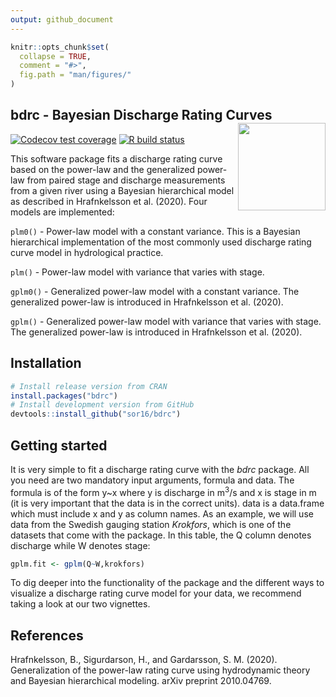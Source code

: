 ```yaml
---
output: github_document
---
```


<!-- README.md is generated from README.Rmd. Please edit that file -->

```r
knitr::opts_chunk$set(
  collapse = TRUE,
  comment = "#>",
  fig.path = "man/figures/"
)
```

## bdrc - Bayesian Discharge Rating Curves <img src="man/figures/logo.png" align="right" alt="" width="140" />
<!-- badges: start -->
[![Codecov test coverage](https://codecov.io/gh/sor16/bdrc/branch/master/graph/badge.svg)](https://codecov.io/gh/sor16/bdrc?branch=master)
[![R build status](https://github.com/sor16/bdrc/workflows/R-CMD-check/badge.svg)](https://github.com/sor16/bdrc/actions)
<!-- badges: end -->

This software package fits a discharge rating curve based on the power-law and the generalized power-law from paired stage and discharge measurements from a given river using a Bayesian hierarchical model as described in Hrafnkelsson et al. (2020). Four models are implemented:

```plm0() ``` - Power-law model with a constant variance. This is a Bayesian hierarchical implementation of the most commonly used discharge rating curve model in hydrological practice. 

```plm() ``` - Power-law model with variance that varies with stage.

```gplm0() ``` - Generalized power-law model with a constant variance. The generalized power-law is introduced in Hrafnkelsson et al. (2020).

```gplm() ``` - Generalized power-law model with variance that varies with stage. The generalized power-law is introduced in Hrafnkelsson et al. (2020).

## Installation

```r
# Install release version from CRAN
install.packages("bdrc")
# Install development version from GitHub
devtools::install_github("sor16/bdrc")
```

## Getting started
It is very simple to fit a discharge rating curve with the _bdrc_ package. All you need are two mandatory input arguments, formula and data. The formula is of the form y~x where y is discharge in m$^3/$s and x is stage in m (it is very important that the data is in the correct units). data is a data.frame which must include x and y as column names. As an example, we will use data from the Swedish gauging station _Krokfors_, which is one of the datasets that come with the package. In this table, the Q column denotes discharge while W denotes stage:

```r
gplm.fit <- gplm(Q~W,krokfors)
```

To dig deeper into the functionality of the package and the different ways to visualize a discharge rating curve model for your data, we recommend taking a look at our two vignettes.

## References
Hrafnkelsson, B., Sigurdarson, H., and Gardarsson, S. M. (2020). Generalization of the power-law rating curve using hydrodynamic theory and Bayesian hierarchical modeling. arXiv preprint 2010.04769.

